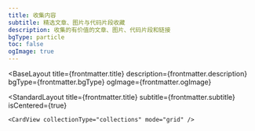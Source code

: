 ```yaml
---
title: 收集内容
subtitle: 精选文章、图片与代码片段收藏
description: 收集的有价值的文章、图片、代码片段和链接
bgType: particle
toc: false
ogImage: true
---
```



<BaseLayout
  title={frontmatter.title}
  description={frontmatter.description}
  bgType={frontmatter.bgType}
  ogImage={frontmatter.ogImage}
>
  <StandardLayout
    title={frontmatter.title}
    subtitle={frontmatter.subtitle}
    isCentered={true}
  >
    <CardView collectionType="collections" mode="grid" />
  </StandardLayout>
</BaseLayout>